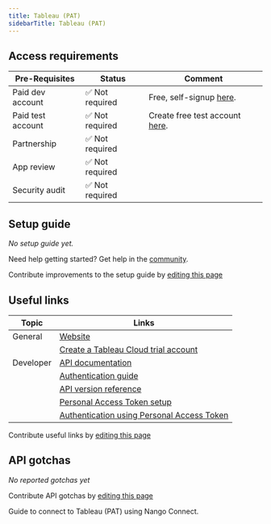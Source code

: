 ```yaml
---
title: Tableau (PAT)
sidebarTitle: Tableau (PAT)
---
```



<Overview />
<PreBuiltTooling />
<PreBuiltUseCases />

## Access requirements
| Pre-Requisites | Status | Comment|
| - | - | - |
| Paid dev account | ✅ Not required | Free, self-signup [here](https://www.tableau.com/products/trial). |
| Paid test account | ✅ Not required | Create free test account [here](https://www.tableau.com/products/trial). | 
| Partnership | ✅ Not required | |
| App review | ✅ Not required | |
| Security audit | ✅ Not required | |



## Setup guide

_No setup guide yet._

<Tip>Need help getting started? Get help in the [community](https://nango.dev/slack).</Tip>

<Note>Contribute improvements to the setup guide by [editing this page](https://github.com/nangohq/nango/tree/master/docs/integrations/all/tableau.mdx)</Note>


## Useful links

| Topic | Links | 
| - | - | 
| General | [Website](https://www.tableau.com/) |
| | [Create a Tableau Cloud trial account](https://www.tableau.com/products/trial) |
| Developer | [API documentation](https://help.tableau.com/current/api/rest_api/en-us/REST/rest_api_ref.htm) |
| | [Authentication guide](https://help.tableau.com/current/api/rest_api/en-us/REST/rest_api_concepts_auth.htm) |
| | [API version reference](https://help.tableau.com/current/api/rest_api/en-us/REST/rest_api_concepts_versions.htm) |
| | [Personal Access Token setup](https://help.tableau.com/current/pro/desktop/en-us/useracct.htm#create-and-revoke-personal-access-tokens) |
| | [Authentication using Personal Access Token](https://help.tableau.com/current/api/rest_api/en-us/REST/rest_api_concepts_auth.htm#make-a-sign-in-request-with-a-personal-access-token) |

<Note>Contribute useful links by [editing this page](https://github.com/nangohq/nango/tree/master/docs/integrations/all/tableau.mdx)</Note>

## API gotchas

_No reported gotchas yet_

<Note>Contribute API gotchas by [editing this page](https://github.com/nangohq/nango/tree/master/docs/integrations/all/tableau.mdx)</Note>

<Card title="Connect to Tableau (PAT)" icon="link" href="/integrations/all/tableau/connect" horizontal>
  Guide to connect to Tableau (PAT) using Nango Connect.
</Card>